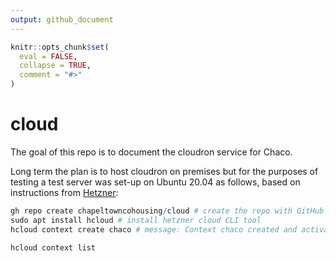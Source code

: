 ```yaml
---
output: github_document
---
```


<!-- README.md is generated from README.Rmd. Please edit that file -->

```r
knitr::opts_chunk$set(
  eval = FALSE,
  collapse = TRUE,
  comment = "#>"
)
```

# cloud

<!-- badges: start -->
<!-- badges: end -->

The goal of this repo is to document the cloudron service for Chaco.

Long term the plan is to host cloudron on premises but for the purposes of testing a test server was set-up on Ubuntu 20.04 as follows, based on instructions from [Hetzner](https://community.hetzner.com/tutorials/howto-hcloud-cli):

```r
gh repo create chapeltowncohousing/cloud # create the repo with GitHub's CLI tool
sudo apt install hcloud # install hetzner cloud CLI tool
hcloud context create chaco # message: Context chaco created and activated
```

```r
hcloud context list
```

